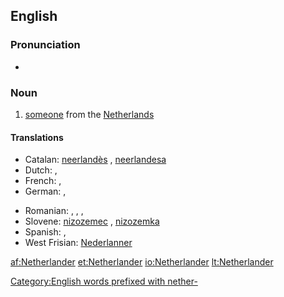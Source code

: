 ==English==

===Pronunciation===
* {{IPA|/ˈnɛðɚˌlændɚ/|lang=en}}

===Noun===
{{en-noun}}

# [[someone]] from the [[Netherlands]]

====Translations====
{{trans-top|someone from the Netherlands}}
* Catalan: [[neerlandès]] {{m}}, [[neerlandesa]] {{f}}
* Dutch: {{t+|nl|Nederlander|m}}, {{t|nl|Nederlandse|f}}
* French: {{t|fr|Néerlandais|m}}, {{t|fr|Néerlandaise|f}}
* German: {{t+|de|Niederländer|m}}, {{t+|de|Niederländerin|f}}
{{trans-mid}}
* Romanian: {{t-|ro|olandez|m}}, {{t+|ro|olandeză|f}}, {{t-|ro|olandezi|m-p}}, {{t-|ro|olandeze|f-p}}
* Slovene: [[nizozemec]] {{m}}, [[nizozemka]] {{f}}
* Spanish: {{t+|es|neerlandés|m}}, {{t+|es|neerlandesa|f}}
* West Frisian: [[Nederlanner]] {{m}}
{{trans-bottom}}

[[Category:English words prefixed with nether-]]

[[af:Netherlander]]
[[et:Netherlander]]
[[io:Netherlander]]
[[lt:Netherlander]]